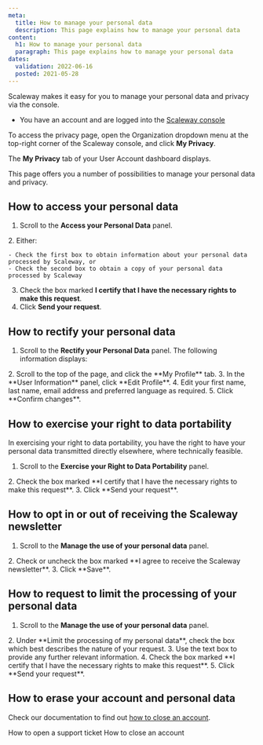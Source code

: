 ```yaml
---
meta:
  title: How to manage your personal data
  description: This page explains how to manage your personal data
content:
  h1: How to manage your personal data
  paragraph: This page explains how to manage your personal data
dates:
  validation: 2022-06-16
  posted: 2021-05-28
---
```


Scaleway makes it easy for you to manage your personal data and privacy via the console.

<Message type="requirement">

  - You have an account and are logged into the [Scaleway console](https://console.scaleway.com) 

</Message>

To access the privacy page, open the Organization dropdown menu at the top-right corner of the Scaleway console, and click **My Privacy**.

  <Lightbox src="scaleway-org-my-privacy.webp" alt="" />

The **My Privacy** tab of your User Account dashboard displays.

This page offers you a number of possibilities to manage your personal data and privacy.

## How to access your personal data

1. Scroll to the **Access your Personal Data** panel.

  <Lightbox src="scaleway-access-personal-data.webp" alt="" />
2. Either:

    - Check the first box to obtain information about your personal data processed by Scaleway, or
    - Check the second box to obtain a copy of your personal data processed by Scaleway
3. Check the box marked **I certify that I have the necessary rights to make this request**.
4. Click **Send your request**.

## How to rectify your personal data

1. Scroll to the **Rectify your Personal Data** panel. The following information displays:

  <Lightbox src="scaleway-rectify-personal-data.webp" alt="" />
2. Scroll to the top of the page, and click the **My Profile** tab.
3. In the **User Information** panel, click **Edit Profile**.
4. Edit your first name, last name, email address and preferred language as required.
5. Click **Confirm changes**.

## How to exercise your right to data portability

In exercising your right to data portability, you have the right to have your personal data transmitted directly elsewhere, where technically feasible.

1. Scroll to the **Exercise your Right to Data Portability** panel.

  <Lightbox src="scaleway-exercise-right-portability.webp" alt="" />
2. Check the box marked **I certify that I have the necessary rights to make this request**.
3. Click **Send your request**.

## How to opt in or out of receiving the Scaleway newsletter

1. Scroll to the **Manage the use of your personal data** panel.

  <Lightbox src="scaleway-manage-data.webp" alt="" />
2. Check or uncheck the box marked **I agree to receive the Scaleway newsletter**.
3. Click **Save**.

## How to request to limit the processing of your personal data

1. Scroll to the **Manage the use of your personal data** panel.

  <Lightbox src="scaleway-manage-data.webp" alt="" />
2. Under **Limit the processing of my personal data**, check the box which best describes the nature of your request.
3. Use the text box to provide any further relevant information.
4. Check the box marked **I certify that I have the necessary rights to make this request**.
5. Click **Send your request**.

## How to erase your account and personal data

Check our documentation to find out [how to close an account](/console/my-account/how-to/close-account/).

<Navigation title="See Also">
  <PreviousButton to="/console/my-account/how-to/open-a-support-ticket/">How to open a support ticket</PreviousButton>
  <NextButton to="/console/my-account/how-to/close-account/">How to close an account</NextButton>
</Navigation>
